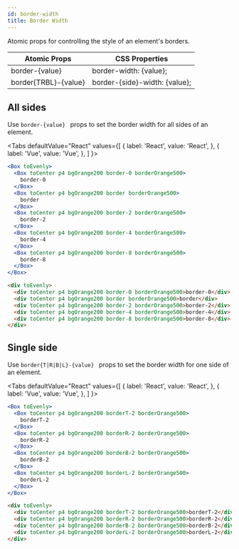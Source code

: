 ```yaml
---
id: border-width
title: Border Width
---
```



Atomic props for controlling the style of an element's borders.

| Atomic Props         | CSS Properties                |
| -------------------- | ----------------------------- |
| border-{value}       | border-width: {value};        |
| border{TRBL}-{value} | border-{side}-width: {value}; |

## All sides

Use `border-{value} ` props to set the border width for all sides of an element.

<Tabs
defaultValue="React"
values={[
{ label: 'React', value: 'React', },
{ label: 'Vue', value: 'Vue', },
]
}>
<TabItem value="React">

```jsx live
<Box toEvenly>
  <Box toCenter p4 bgOrange200 border-0 borderOrange500>
    border-0
  </Box>
  <Box toCenter p4 bgOrange200 border borderOrange500>
    border
  </Box>
  <Box toCenter p4 bgOrange200 border-2 borderOrange500>
    border-2
  </Box>
  <Box toCenter p4 bgOrange200 border-4 borderOrange500>
    border-4
  </Box>
  <Box toCenter p4 bgOrange200 border-8 borderOrange500>
    border-8
  </Box>
</Box>
```

</TabItem>
<TabItem value="Vue">

```html
<div toEvenly>
  <div toCenter p4 bgOrange200 border-0 borderOrange500>border-0</div>
  <div toCenter p4 bgOrange200 border borderOrange500>border</div>
  <div toCenter p4 bgOrange200 border-2 borderOrange500>border-2</div>
  <div toCenter p4 bgOrange200 border-4 borderOrange500>border-4</div>
  <div toCenter p4 bgOrange200 border-8 borderOrange500>border-8</div>
</div>
```

</TabItem>
</Tabs>

## Single side

Use `border{T|R|B|L}-{value} ` props to set the border width for one side of an element.

<Tabs
defaultValue="React"
values={[
{ label: 'React', value: 'React', },
{ label: 'Vue', value: 'Vue', },
]
}>
<TabItem value="React">

```jsx live
<Box toEvenly>
  <Box toCenter p4 bgOrange200 borderT-2 borderOrange500>
    borderT-2
  </Box>
  <Box toCenter p4 bgOrange200 borderR-2 borderOrange500>
    borderR-2
  </Box>
  <Box toCenter p4 bgOrange200 borderB-2 borderOrange500>
    borderB-2
  </Box>
  <Box toCenter p4 bgOrange200 borderL-2 borderOrange500>
    borderL-2
  </Box>
</Box>
```

</TabItem>
<TabItem value="Vue">

```html
<div toEvenly>
  <div toCenter p4 bgOrange200 borderT-2 borderOrange500>borderT-2</div>
  <div toCenter p4 bgOrange200 borderR-2 borderOrange500>borderR-2</div>
  <div toCenter p4 bgOrange200 borderB-2 borderOrange500>borderB-2</div>
  <div toCenter p4 bgOrange200 borderL-2 borderOrange500>borderL-2</div>
</div>
```

</TabItem>
</Tabs>
